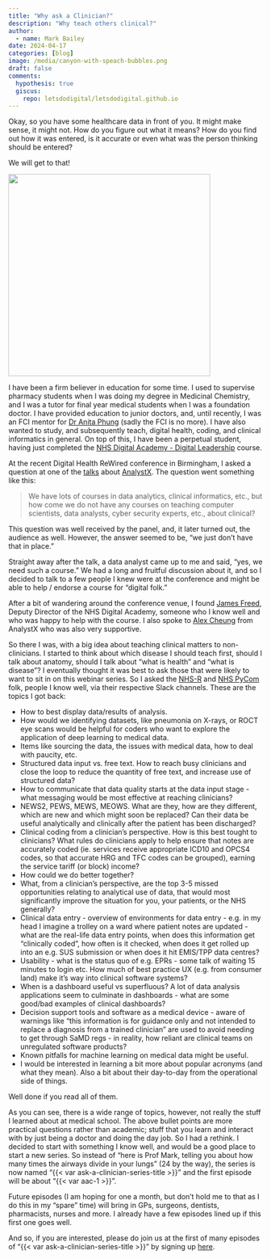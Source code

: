 ```yaml
---
title: "Why ask a Clinician?"
description: "Why teach others clinical?"
author:
  - name: Mark Bailey
date: 2024-04-17
categories: [blog]
image: /media/canyon-with-speach-bubbles.png
draft: false
comments:
  hypothesis: true
  giscus: 
    repo: letsdodigital/letsdodigital.github.io
---
```


Okay, so you have some healthcare data in front of you. It might make sense, it might not. How do you figure out what it means? How do you find out how it was entered, is it accurate or even what was the person thinking should be entered?

We will get to that!

![](/media/canyon-with-speach-bubbles.png){height=400px fig-align="center" fig-alt="A burning firepit"}

I have been a firm believer in education for some time. I used to supervise pharmacy students when I was doing my degree in Medicinal Chemistry, and I was a tutor for final year medical students when I was a foundation doctor. I have provided education to junior doctors, and, until recently, I was an FCI mentor for [Dr Anita Phung](https://www.linkedin.com/in/dranitaphung/) (sadly the FCI is no more). I have also wanted to study, and subsequently teach, digital health, coding, and clinical informatics in general. On top of this, I have been a perpetual student, having just completed the [NHS Digital Academy - Digital Leadership](https://digital-transformation.hee.nhs.uk/digital-academy) course.

At the recent Digital Health ReWired conference in Birmingham, I asked a question at one of the [talks](https://digitalhealthrewired.com/class/analystx-community/?wcs_timestamp=1710252000) about [AnalystX](https://analystx.uk/). The question went something like this:

> We have lots of courses in data analytics, clinical informatics, etc., but how come we do not have any courses on teaching computer scientists, data analysts, cyber security experts, etc., about clinical?

This question was well received by the panel, and, it later turned out, the audience as well. However, the answer seemed to be, "we just don't have that in place."

Straight away after the talk, a data analyst came up to me and said, "yes, we need such a course." We had a long and fruitful discussion about it, and so I decided to talk to a few people I knew were at the conference and might be able to help / endorse a course for "digital folk."

After a bit of wandering around the conference venue, I found [James Freed](https://www.linkedin.com/in/james-freed-digital/), Deputy Director of the NHS Digital Academy, someone who I know well and who was happy to help with the course. I also spoke to [Alex Cheung](https://www.linkedin.com/in/acpy/) from AnalystX who was also very supportive.

So there I was, with a big idea about teaching clinical matters to non-clinicians. I started to think about which disease I should teach first, should I talk about anatomy, should I talk about "what is health" and "what is disease"? I eventually thought it was best to ask those that were likely to want to sit in on this webinar series. So I asked the [NHS-R](https://nhsrcommunity.com/) and [NHS PyCom](https://nhs-pycom.net/) folk, people I know well, via their respective Slack channels. These are the topics I got back:

* How to best display data/results of analysis.
* How would we identifying datasets, like pneumonia on X-rays, or ROCT eye scans would be helpful for coders who want to explore the application of deep learning to medical data.
* Items like sourcing the data, the issues with medical data, how to deal with paucity, etc.
* Structured data input vs. free text. How to reach busy clinicians and close the loop to reduce the quantity of free text, and increase use of structured data?
* How to communicate that data quality starts at the data input stage - what messaging would be most effective at reaching clinicians?
* NEWS2, PEWS, MEWS, MEOWS. What are they, how are they different, which are new and which might soon be replaced? Can their data be useful analytically and clinically after the patient has been discharged?
* Clinical coding from a clinician's perspective. How is this best tought to clinicians? What rules do clinicians apply to help ensure that notes are accurately coded (ie. services receive appropriate ICD10 and OPCS4 codes, so that accurate HRG and TFC codes can be grouped), earning the service tariff (or block) income?
* How could we do better together?
* What, from a clinician's perspective, are the top 3-5 missed opportunities relating to analytical use of data, that would most significantly improve the situation for you, your patients, or the NHS generally?
* Clinical data entry  - overview of environments for data entry - e.g. in my head I imagine a trolley on a ward where patient notes are updated - what are the real-life data entry points, when does this information get "clinically coded", how often is it checked, when does it get rolled up into an e.g. SUS submission or when does it hit EMIS/TPP data centres?
* Usability - what is the status quo of e.g. EPRs - some talk of waiting 15 minutes to login etc. How much of best practice UX (e.g. from consumer land) make it's way into clinical software systems?
* When is a dashboard useful vs superfluous? A lot of data analysis applications seem to culminate in dashboards - what are some good/bad examples of clinical dashboards?
* Decision support tools and software as a medical device - aware of warnings like "this information is for guidance only and not intended to replace a diagnosis from a trained clinician" are used to avoid needing to get through SaMD regs - in reality, how reliant are clinical teams on unregulated software products?
* Known pitfalls for machine learning on medical data might be useful.
* I would be interested in learning a bit more about popular acronyms (and what they mean). Also a bit about their day-to-day from the operational side of things.

Well done if you read all of them. 

As you can see, there is a wide range of topics, however, not really the stuff I learned about at medical school. The above bullet points are more practical questions rather than academic; stuff that you learn and interact with by just being a doctor and doing the day job. So I had a rethink. I decided to start with something I know well, and would be a good place to start a new series. So instead of "here is Prof Mark, telling you about how many times the airways divide in your lungs" (24 by the way), the series is now named "{{< var ask-a-clinician-series-title >}}" and the first episode will be about "{{< var aac-1 >}}".

Future episodes (I am hoping for one a month, but don't hold me to that as I do this in my "spare" time) will bring in GPs, surgeons, dentists, pharmacists, nurses and more. I already have a few episodes lined up if this first one goes well.

And so, if you are interested, please do join us at the first of many episodes of "{{< var ask-a-clinician-series-title >}}" by signing up [here](/tickets/ask-a-clinician-1.qmd).

